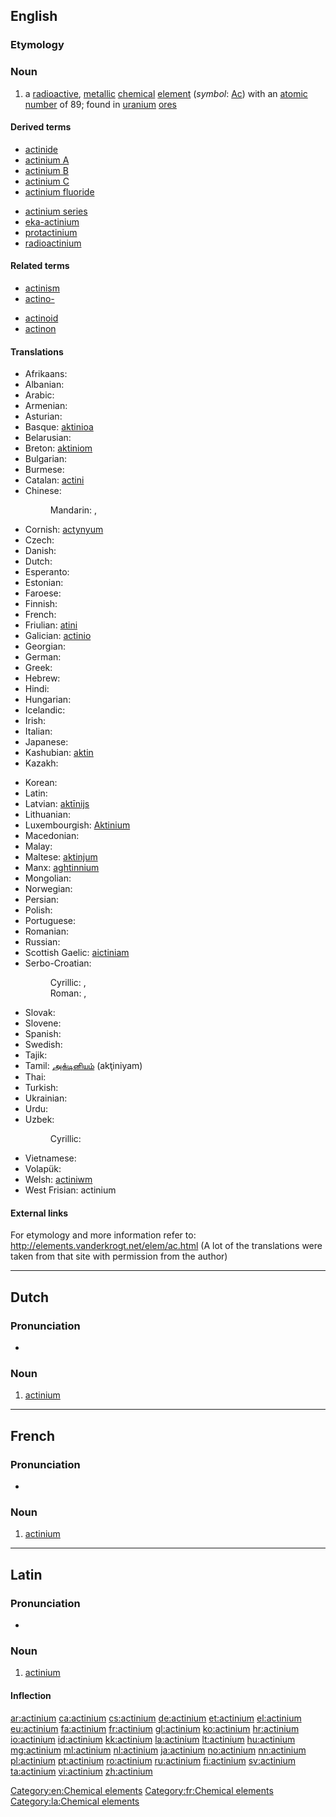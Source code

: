 {{also|Actinium}}
==English==
{{elements|Ac|radium|Ra|thorium|Th}}

===Etymology===
{{confix|actin|ium}}

===Noun===
{{en-noun|-}}
{{wikipedia}}

# a [[radioactive]], [[metallic]] [[chemical]] [[element]] (''symbol'': [[Ac]]) with an [[atomic number]] of 89; found in [[uranium]] [[ore]]s

====Derived terms====
{{der-top}}
* [[actinide]]
* [[actinium A]]
* [[actinium B]]
* [[actinium C]]
* [[actinium fluoride]]
{{der-mid}}
* [[actinium series]]
* [[eka-actinium]]
* [[protactinium]]
* [[radioactinium]]
{{der-bottom}}

====Related terms====
{{rel-top}}
* [[actinism]]
* [[actino-]]
{{rel-mid}}
* [[actinoid]]
* [[actinon]]
{{rel-bottom}}

====Translations====
{{trans-top|chemical element}}
* Afrikaans: {{t|af|aktinium}}
* Albanian: {{t-|sq|aktin|xs=Albanian}}
* Arabic: {{t|ar|أكتينيوم|m|tr=ʾaktínyum|sc=Arab}}
* Armenian: {{t-|hy|ակտինիում|tr=aktinium}}
* Asturian: {{t|ast|actiniu|m}}
* Basque: [[aktinioa]]
* Belarusian: {{t|be|актынiй|m|tr=aktýnij|sc=Cyrl}}
* Breton: [[aktiniom]]
* Bulgarian: {{t-|bg|актиний|m|tr=aktínij}}
* Burmese: {{t|my|အက်တီနီယမ်|sc=Mymr}}
* Catalan: [[actini]]
* Chinese:
*: Mandarin: {{t|zh|錒|sc=Hani}}, {{t|zh|锕|tr=ā|sc=Hani}}
* Cornish: [[actynyum]]
* Czech: {{t-|cs|aktinium|n}}
* Danish: {{t-|da|actinium}}
* Dutch: {{t+|nl|actinium|n}}
* Esperanto: {{t-|eo|aktinio|xs=Esperanto}}
* Estonian: {{t-|et|aktiinium}}
* Faroese: {{t-|fo|actinium|xs=Faroese}}
* Finnish: {{t+|fi|aktinium}}
* French: {{t+|fr|actinium|m}}
* Friulian: [[atini]]
* Galician: [[actinio]] {{m}}
* Georgian: {{t|ka|აქტინიუმი|tr=ak'tiniumi|sc=Geor}}
* German: {{t+|de|Actinium|n}}
* Greek: {{t+|el|ακτίνιο|n|tr=aktínio}}
* Hebrew: {{t|he|אקטיניום|m|tr=aktínyum|sc=Hebr}}
* Hindi: {{t|hi|एक्टिनियम|tr=ekṭiniyam|sc=Deva}}
* Hungarian: {{t+|hu|aktínium}}
* Icelandic: {{t+|is|aktín}}
* Irish: {{t-|ga|achtainiam|m|xs=Irish}}
* Italian: {{t+|it|attinio|m}}
* Japanese: {{t+|ja|アクチニウム|tr=akuchiniumu}}
* Kashubian: [[aktin]]
* Kazakh: {{t-|kk|актиний|tr=aktïnïy|sc=Cyrl|xs=Kazakh}}
{{trans-mid}}
* Korean: {{t|ko|악티늄|tr=aktinyum|sc=Kore}}
* Latin: {{t+|la|actinium|n}}
* Latvian: [[aktīnijs]]
* Lithuanian: {{t+|lt|aktinis|xs=Lithuanian}}
* Luxembourgish: [[Aktinium]]
* Macedonian: {{t|mk|актиниум|m|tr=aktínium|sc=Cyrl}}
* Malay: {{t-|ms|aktinium|xs=Malay}}
* Maltese: [[aktinjum]]
* Manx: [[aghtinnium]]
* Mongolian: {{t|mn|актини|tr=aktini|sc=Cyrl}}
* Norwegian: {{t+|no|actinium}}
* Persian: {{t|fa|اکتینیم|tr=aktiniyom|sc=fa-Arab}}
* Polish: {{t+|pl|aktyn|m}}
* Portuguese: {{t+|pt|actínio|m}}
* Romanian: {{t+|ro|actiniu|n}}
* Russian: {{t+|ru|актиний|m|tr=aktínij}}
* Scottish Gaelic: [[aictiniam]]
* Serbo-Croatian:
*: Cyrillic: {{t|sh|актиниjум|m}}, {{t|sh|актиниj|m}}
*: Roman: {{t|sh|aktinijum|m}}, {{t|sh|aktinij|m}}
* Slovak: {{t|sk|aktínium|n}}
* Slovene: {{t+|sl|aktinij}}
* Spanish: {{t+|es|actinio|m}}
* Swedish: {{t+|sv|aktinium|n}}
* Tajik: {{t|tg|актиний|tr=aktiniy}}
* Tamil: [[அக்டினியம்]] (akţiniyam)
* Thai: {{t|th|แอกทิเนียม|tr=àektíniam|sc=Thai}}
* Turkish: {{t+|tr|aktinyum}}
* Ukrainian: {{t|uk|актинiй|m|tr=aktýnij|sc=Cyrl}}
* Urdu: {{t|ur|عیکٹنیئم|sc=ur-Arab}}
* Uzbek: {{t|uz|aktiniy}}
*: Cyrillic: {{t-|uz|актиний|sc=Cyrl}}
* Vietnamese: {{t|vi|actini}}
* Volapük: {{t|vo|laktinin|xs=Volapük}}
* Welsh: [[actiniwm]]
* West Frisian: actinium
{{trans-bottom}}

====External links====
For etymology and more information refer to:
http://elements.vanderkrogt.net/elem/ac.html
(A lot of the translations were taken from that site with permission from the author)

[[Category:en:Chemical elements]]

----

==Dutch==
{{wikipedia|lang=nl}}
{{elements|Ac|radium|Ra|thorium|Th|lang=nl}}

===Pronunciation===
* {{audio|Nl-actinium.ogg|Audio}}

===Noun===
{{nl-noun|n|-|-}}

# [[#English|actinium]]

----

==French==
{{wikipedia|lang=fr}}

===Pronunciation===
* {{IPA|lang=fr|/ak.ti.njɔm/}}

===Noun===
{{fr-noun-unc|m}}

# [[#English|actinium]]

[[Category:fr:Chemical elements]]

----

==Latin==
{{wikipedia|lang=la}}

===Pronunciation===
* {{audio|La-ecc-actinium.ogg|Audio (ecclesiastical)}}

===Noun===
{{la-noun|actīnium|actinii|actīniī|n|second}}

# [[#English|actinium]]

====Inflection====
{{la-decl-2nd-N|actini|actīni}}

[[Category:la:Chemical elements]]

[[ar:actinium]]
[[ca:actinium]]
[[cs:actinium]]
[[de:actinium]]
[[et:actinium]]
[[el:actinium]]
[[eu:actinium]]
[[fa:actinium]]
[[fr:actinium]]
[[gl:actinium]]
[[ko:actinium]]
[[hr:actinium]]
[[io:actinium]]
[[id:actinium]]
[[kk:actinium]]
[[la:actinium]]
[[lt:actinium]]
[[hu:actinium]]
[[mg:actinium]]
[[ml:actinium]]
[[nl:actinium]]
[[ja:actinium]]
[[no:actinium]]
[[nn:actinium]]
[[pl:actinium]]
[[pt:actinium]]
[[ro:actinium]]
[[ru:actinium]]
[[fi:actinium]]
[[sv:actinium]]
[[ta:actinium]]
[[vi:actinium]]
[[zh:actinium]]